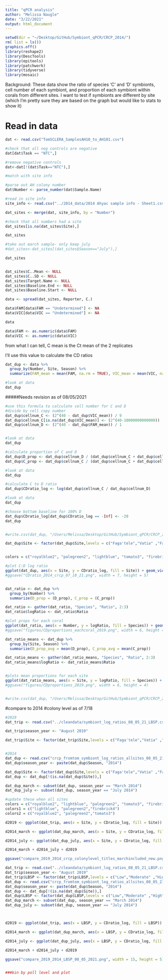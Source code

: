 ```yaml
---
title: "qPCR analysis"
author: "Melissa Naugle"
date: "3/22/2021"
output: html_document
---
```


```r
setwd(dir = "~/Desktop/GitHub/Symbiont_qPCR/CRCP_2014/")
rm( list = ls())
graphics.off()
library(reshape2)
library(DescTools)
library(epitools)
library(patchwork)
library(tidyverse)
library(mosaic)
```

Background: These data show the ratio of species 'C' and 'D' symbionts, cell number of each symbiont, and proportion of each symbiont within corals from different sites. I want to test if symbionts are different by site (which I'm pretty sure they are based on the graph but would like to stats to show it)


# Read in data

```r
dat <- read.csv("TomSCLERA_SamplesAH10_to_AH101.csv")

#check that all neg controls are negative
dat[dat$Task == "NTC",]

#remove negative controls
dat<-dat[!(dat$Task=="NTC"),]

#match with site info

#parse out AH colony number
dat$Number <- parse_number(dat$Sample.Name)

#read in site info
site_info <- read.csv("../2014_data/2014 Ahyac sample info - Sheet1.csv")

dat_sites <- merge(dat, site_info, by = "Number")

#check that all numbers had a site 
dat_sites[is.na(dat_sites$Site),]

dat_sites

#take out march sample- only keep july
#dat_sites<-dat_sites[(dat_sites$Season=="July"),]

dat_sites


dat_sites$C..Mean <- NULL
dat_sites$C..SD <- NULL
dat_sites$Target.Name <- NULL
dat_sites$Baseline.End <- NULL
dat_sites$Baseline.Start <- NULL

data <- spread(dat_sites, Reporter, C.)

data$FAM[data$FAM == "Undetermined"] <- NA
data$VIC[data$VIC == "Undetermined"] <- NA

data

data$FAM <- as.numeric(data$FAM)
data$VIC <- as.numeric(data$VIC)
```
from what I can tell, C mean is the Ct mean of the 2 replicates 

I'll use this value to calculate the CD ratios 

```r
dat_dup <- data %>%
  group_by(Number, Site, Season) %>%
  summarize(FAM_mean = mean(FAM, na.rm = TRUE), VIC_mean = mean(VIC, na.rm = TRUE))

#look at data
dat_dup
```

#####Needs revision as of 08/05/2021
```r
#use this formula to calculate cell number for C and D
#divide by cell copy number 
dat_dup$cellnum_C <- (2^(40 - dat_dup$VIC_mean)) / 9
dat_dup$cellnum_C[is.na(dat_dup$VIC_mean)] <- (2^(40-10000000000000))
dat_dup$cellnum_D <- (2^(40 - dat_dup$FAM_mean)) / 1


#look at data
dat_dup

#calculate proportion of C and D
dat_dup$D_prop <- dat_dup$cellnum_D / (dat_dup$cellnum_C + dat_dup$cellnum_D)
dat_dup$C_prop <- dat_dup$cellnum_C / (dat_dup$cellnum_C + dat_dup$cellnum_D)

#look at data
dat_dup

#calculate C to D ratio
dat_dup$CDratio_log <- log(dat_dup$cellnum_C / dat_dup$cellnum_D)

#look at data
dat_dup

#choose bottom baseline for 100% D
dat_dup$CDratio_log[dat_dup$CDratio_log == -Inf] <- -20
dat_dup


#write.csv(dat_dup, "/Users/Melissa/Desktop/GitHub/Symbiont_qPCR/CRCP_2014/crcp_fromtom_symbiont_log_ratios_allsites_08_05_21.csv", row.names = F)

dat_dup$Site <- factor(dat_dup$Site,levels = c("Faga'tele","Vatia" ,"Faga'alu","Cannery","Coconut Point"))


colors = c("royalblue2", "palegreen2", "lightblue", "tomato3", "firebrick4", "white")

#plot C:D log ratio
ggplot(dat_dup, aes(x = Site, y = CDratio_log, fill = Site)) + geom_violin() + theme_bw() + ylab("Log Cladocopium:Durisdinium Ratio") + xlab("") + geom_point(shape = 21, size = 3.5, aes(fill = Site))  +theme(text=element_text(size=15), axis.text.x = element_text(angle = 45, hjust = 1), axis.title.x = element_text(size = 15)) + scale_x_discrete(limits = c("Faga'tele","Vatia" ,"Faga'alu","Cannery","Coconut Point" ))+ scale_color_manual(values = colors) + scale_fill_manual(values = colors)
#ggsave("CDratio_2014_crcp_07_18_21.png", width = 7, height = 5)


dat_ratio <- dat_dup %>%
  group_by(Number) %>%
  summarize(D_prop = (D_prop), C_prop = (C_prop))

dat_ratio <- gather(dat_ratio, "Species", "Ratio", 2:3)
dat_ratio$logRatio <- dat_ratio$Ratio

#plot props for each coral
ggplot(dat_ratio, aes(x = Number, y = logRatio, fill = Species)) + geom_col() + theme_bw()  + ylab("Log Proportion of Durisdinium and Cladocopium") + scale_fill_manual(labels = c("Cladocopium", "Durisdinium"), values = c("violetred2", "royalblue3")) + xlab("") + theme(legend.title = element_blank()) + theme(axis.text.x = element_text(angle = 90, vjust = 0.5, hjust=1))
#ggsave("figures/CDproportions_eachcoral_2019.png", width = 6, height = 4)

dat_ratio_means <- dat_dup %>%
  group_by(Site, Season) %>%
  summarize(D_prop_avg = mean(D_prop), C_prop_avg = mean(C_prop))

dat_ratio_means <- gather(dat_ratio_means, "Species", "Ratio", 2:3)
dat_ratio_means$logRatio <- dat_ratio_means$Ratio


#plots mean proportions for each site
ggplot(dat_ratio_means, aes(x = Site, y = logRatio, fill = Species)) + geom_col() + theme_bw()  + ylab("Log Proportion of Durisdinium and Cladocopium") + scale_fill_manual(labels = c("Cladocopium", "Durisdinium"), values = c("violetred2", "royalblue3")) + xlab("") + theme(legend.title = element_blank())+ scale_x_discrete(limits = c("Faga'tele","Vatia" ,"Faga'alu","Cannery","Coconut Point" ))
#ggsave("figures/CDproportions_2019.png", width = 6, height = 4)


#write.csv(dat_dup, "/Users/Melissa/Desktop/GitHub/Symbiont_qPCR/CRCP_2014/crcp_fromtom_symbiont_log_ratios_08_05_21.csv", row.names = F)

```

#compare to 2014
#colony level as of 7/18 
```r
#2019
dat_trip <- read.csv("../cleandata/symbiont_log_ratios_08_05_21_LBSP.csv")

dat_trip$season_year <- "August 2019"

dat_trip$Site <- factor(dat_trip$Site,levels = c("Faga'tele","Vatia" ,"Faga'alu","Cannery","Coconut Point"))


#2014
dat_dup <- read.csv("crcp_fromtom_symbiont_log_ratios_allsites_08_05_21_LBSP.csv")
dat_dup$season_year <- paste(dat_dup$Season, "2014")

dat_dup$Site <- factor(dat_dup$Site,levels = c("Faga'tele","Vatia" ,"Faga'alu","Cannery","Coconut Point"))
dat_dup <- dat_dup[!(is.na(dat_dup$Site)),]

dat_dup_march <- subset(dat_dup, season_year == "March 2014")
dat_dup_july <- subset(dat_dup, season_year == "July 2014")

#update these when all sites 
colors = c("royalblue2", "lightblue", "palegreen2", "tomato3", "firebrick4")
colors1 = c("lightblue", "palegreen2","firebrick4")
colors2 = c("royalblue2", "palegreen2","tomato3")

d2019 <- ggplot(dat_trip, aes(x = Site, y = CDratio_log, fill = Site)) + geom_violin() + theme_bw() + ylab("Log Cladocopium:Durisdinium Ratio") + xlab("") + geom_point(shape = 21, size = 8, aes(fill = Site))  +theme(text=element_text(size=15), axis.text.x = element_text(angle = 45, hjust = 1), axis.title.x = element_text(size = 15))+ scale_color_manual(values = colors) + scale_fill_manual(values = colors) + ylim(-21,21) + ggtitle("August 2019")

d2014_march <- ggplot(dat_dup_march, aes(x = Site, y = CDratio_log, fill = Site)) + geom_violin() + theme_bw() + ylab("Log Cladocopium:Durisdinium Ratio") + xlab("") + geom_point(shape = 21, size =8, aes(fill = Site))  +theme(text=element_text(size=15), axis.text.x = element_text(angle = 45, hjust = 1), axis.title.x = element_text(size = 15))+ scale_color_manual(values = colors2) + scale_fill_manual(values = colors2)+ ylim(-21,21)+ ggtitle("March 2014")

d2014_july <- ggplot(dat_dup_july, aes(x = Site, y = CDratio_log, fill = Site)) + geom_violin() + theme_bw() + ylab("Log Cladocopium:Durisdinium Ratio") + xlab("") + geom_point(shape = 21, size =8, aes(fill = Site))  +theme(text=element_text(size=15), axis.text.x = element_text(angle = 45, hjust = 1), axis.title.x = element_text(size = 15))+ scale_color_manual(values = colors1) + scale_fill_manual(values = colors1)+ ylim(-21,21)+ ggtitle("July 2014")

d2014_march + d2014_july + d2019

ggsave("compare_2019_2014_crcp_colonylevel_titles_marchincluded_new.png", width = 15, height = 5)

```



```r
dat_trip <- read.csv("../cleandata/symbiont_log_ratios_08_05_21_LBSP.csv")
dat_trip$season_year <- "August 2019"
dat_trip$LBSP <- factor(dat_trip$LBSP,levels = c("Low","Moderate" ,"High"))
dat_dup <- read.csv("crcp_fromtom_symbiont_log_ratios_allsites_08_05_21_LBSP.csv")
dat_dup$season_year <- paste(dat_dup$Season, "2014")
dat_dup <- dat_dup[!(is.na(dat_dup$Site)),]
dat_dup$LBSP <- factor(dat_dup$LBSP,levels = c("Low","Moderate" ,"High"))
dat_dup_march <- subset(dat_dup, season_year == "March 2014")
dat_dup_july <- subset(dat_dup, season_year == "July 2014")



d2019 <- ggplot(dat_trip, aes(x = LBSP, y = CDratio_log, fill = LBSP)) + geom_violin() + theme_bw() + ylab("Log Cladocopium:Durisdinium Ratio") + xlab("")  +theme(text=element_text(size=15), axis.text.x = element_text(angle = 45, hjust = 1), axis.title.x = element_text(size = 15)) + ylim(-21,21) + ggtitle("August 2019")+geom_jitter(shape = 21, size = 4, aes(fill = LBSP)) 

d2014_march <- ggplot(dat_dup_march, aes(x = LBSP, y = CDratio_log, fill = LBSP)) + geom_violin() + theme_bw() + ylab("Log Cladocopium:Durisdinium Ratio") + xlab("") + geom_jitter(shape = 21, size =4, aes(fill = LBSP))  +theme(text=element_text(size=15), axis.text.x = element_text(angle = 45, hjust = 1), axis.title.x = element_text(size = 15))+ ylim(-21,21)+ ggtitle("March 2014")

d2014_july <- ggplot(dat_dup_july, aes(x = LBSP, y = CDratio_log, fill = LBSP)) + geom_violin() + theme_bw() + ylab("Log Cladocopium:Durisdinium Ratio") + xlab("") + geom_jitter(shape = 21, size =4, aes(fill = LBSP))  +theme(text=element_text(size=15), axis.text.x = element_text(angle = 45, hjust = 1), axis.title.x = element_text(size = 15))+ ylim(-21,21)+ ggtitle("July 2014")

d2014_march + d2014_july + d2019

ggsave("compare_2019_2014_LBSP_08_05_2021.png", width = 15, height = 5)


###bin by poll level and plot 

```

